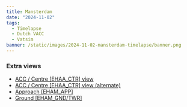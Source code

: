 ```yaml
---
title: Mansterdam
date: "2024-11-02"
tags:
  - Timelapse
  - Dutch VACC
  - Vatsim
banner: /static/images/2024-11-02-mansterdam-timelapse/banner.png
---
```


<Youtube id="87yDe-xkqYo" />

### Extra views

- [ACC / Centre [EHAA_CTR] view](https://youtu.be/wijVGANLg2A)
- [ACC / Centre [EHAA_CTR] view (alternate)](https://youtu.be/U6G62eOJ3ec)
- [Approach [EHAM_APP]](https://youtu.be/AjSvQmAuIfc)
- [Ground [EHAM_GND/TWR]](https://youtu.be/vWsb1g29mmc)
